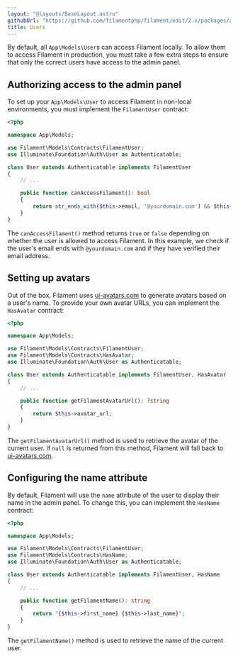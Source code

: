 ```yaml
---
layout: "@layouts/BaseLayout.astro"
githubUrl: "https://github.com/filamentphp/filament/edit/2.x/packages/admin/docs/06-users.md"
title: Users
---
```


By default, all `App\Models\User`s can access Filament locally. To allow them to access Filament in production, you must take a few extra steps to ensure that only the correct users have access to the admin panel.

## Authorizing access to the admin panel

To set up your `App\Models\User` to access Filament in non-local environments, you must implement the `FilamentUser` contract:

```php
<?php

namespace App\Models;

use Filament\Models\Contracts\FilamentUser;
use Illuminate\Foundation\Auth\User as Authenticatable;

class User extends Authenticatable implements FilamentUser
{
    // ...

    public function canAccessFilament(): bool
    {
        return str_ends_with($this->email, '@yourdomain.com') && $this->hasVerifiedEmail();
    }
}
```

The `canAccessFilament()` method returns `true` or `false` depending on whether the user is allowed to access Filament. In this example, we check if the user's email ends with `@yourdomain.com` and if they have verified their email address.

## Setting up avatars

Out of the box, Filament uses [ui-avatars.com](https://ui-avatars.com) to generate avatars based on a user's name. To provide your own avatar URLs, you can implement the `HasAvatar` contract:

```php
<?php

namespace App\Models;

use Filament\Models\Contracts\FilamentUser;
use Filament\Models\Contracts\HasAvatar;
use Illuminate\Foundation\Auth\User as Authenticatable;

class User extends Authenticatable implements FilamentUser, HasAvatar
{
    // ...

    public function getFilamentAvatarUrl(): ?string
    {
        return $this->avatar_url;
    }
}
```

The `getFilamentAvatarUrl()` method is used to retrieve the avatar of the current user. If `null` is returned from this method, Filament will fall back to [ui-avatars.com](https://ui-avatars.com).

## Configuring the name attribute

By default, Filament will use the `name` attribute of the user to display their name in the admin panel. To change this, you can implement the `HasName` contract:

```php
<?php

namespace App\Models;

use Filament\Models\Contracts\FilamentUser;
use Filament\Models\Contracts\HasName;
use Illuminate\Foundation\Auth\User as Authenticatable;

class User extends Authenticatable implements FilamentUser, HasName
{
    // ...

    public function getFilamentName(): string
    {
        return "{$this->first_name} {$this->last_name}";
    }
}
```

The `getFilamentName()` method is used to retrieve the name of the current user.
